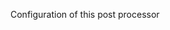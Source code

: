 <!-- Code generated from the comments of the Config struct in post-processor/ucloud-import/post-processor.go; DO NOT EDIT MANUALLY -->
Configuration of this post processor
